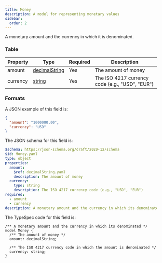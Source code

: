 ```yaml
---
title: Money
description: A model for representing monetary values
sidebar:
  order: 2
---
```



A monetary amount and the currency in which it is denominated.

### Table

| Property | Type                                                   | Required | Description                                     |
| -------- | ------------------------------------------------------ | -------- | ----------------------------------------------- |
| amount   | [decimalString](/protocol/types/numeric#decimalstring) | Yes      | The amount of money                             |
| currency | [string](/protocol/types/string#string)                | Yes      | The ISO 4217 currency code (e.g., "USD", "EUR") |

### Formats

<Tabs>
  <TabItem label="JSON">

A JSON example of this field is:

```json
{
  "amount": "1000000.00",
  "currency": "USD"
}
```

  </TabItem>
  <TabItem label="JSON Schema">

The JSON schema for this field is:

```yaml
$schema: https://json-schema.org/draft/2020-12/schema
$id: Money.yaml
type: object
properties:
  amount:
    $ref: decimalString.yaml
    description: The amount of money
  currency:
    type: string
    description: The ISO 4217 currency code (e.g., "USD", "EUR")
required:
  - amount
  - currency
description: A monetary amount and the currency in which its denominated
```

  </TabItem>
  <TabItem label="TypeSpec">

The TypeSpec code for this field is:

```tsp
/** A monetary amount and the currency in which its denominated */
model Money {
  /** The amount of money */
  amount: decimalString;

  /** The ISO 4217 currency code in which the amount is denominated */
  currency: string;
}
```

  </TabItem>
</Tabs>
